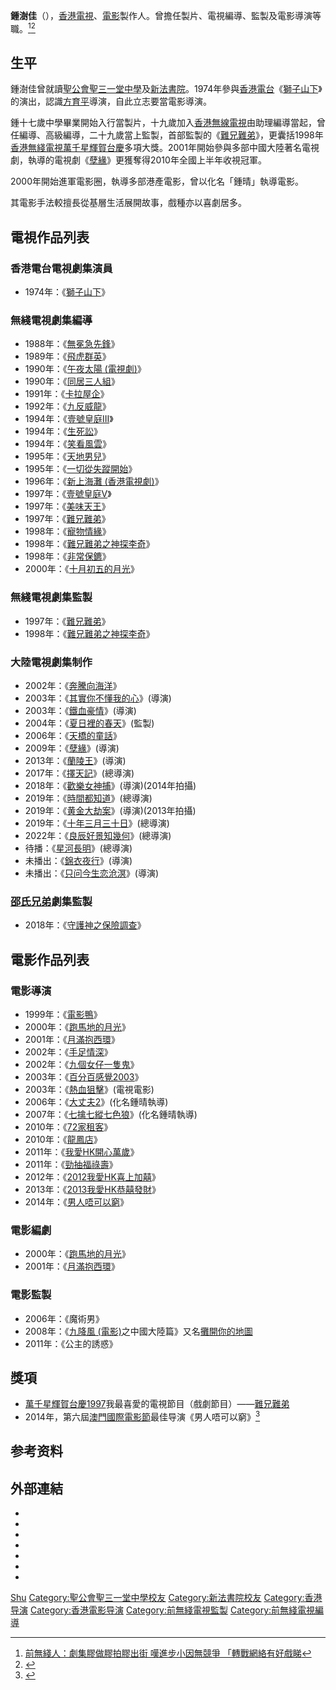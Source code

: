 {{藝人
|姓名 =鍾澍佳
|類型 =導演
|圖片 =20190105 TVB Roadshow GuardianAngel TsimShaShui SalisburyGarden FoodTrackLocation - Chung Shu-Kai.jpg
|圖片尺寸 =
|圖片簡介 =
|本名 =
|羅馬拼音 =Chung Shu Kai
|英文名 =
|暱稱 =
|其他藝名 =
|國籍 ={{CNHK}}
|民族 =
|籍貫 =
|出生日期 = {{birth date and age|1966|4|13}}
|出生地點 = {{BHKG}}
|逝世日期 =
|逝世地點 =
|職業 =[[香港|香港]][[無綫電視|無綫電視]][[監製|監製]]和电影監製、导演、编剧
|語言 =
|教育程度 = 中學畢業
|宗教信仰 =
|配偶 =
|兒女 =
|父母 =
|音樂類型 =
|演奏樂器 =
|出道地點 =
|出道日期  = 
| 出道作品 = 《[[難兄難弟|難兄難弟]]》
| 代表作品 = 《[[難兄難弟|難兄難弟]]》
| 經紀公司 = 
| 活躍年代 = {{start date and age|1985}}
| 網站 =
| imdb = 1523673
}}

'''鍾澍佳'''（{{bd|1966年|4月13日}}），[[香港|香港]][[電視|電視]]、[[電影|電影]]製作人。曾擔任製片、電視編導、監製及電影導演等職。<ref>[https://news.mingpao.com/pns/dailynews/web_tc/article/20170622/s00002/1498067566037   前無綫人：劇集膠做膠拍膠出街 嘆進步小因無競爭 「轉戰網絡有好戲睇]</ref><ref>
{{Cite web |url=http://paper.wenweipo.com/2010/08/18/OT1008180001.htm |title=鍾澍佳吾係鍾晴 |access-date=2011-07-31 |archive-url=https://web.archive.org/web/20100821103856/http://paper.wenweipo.com/2010/08/18/OT1008180001.htm |archive-date=2010-08-21 |dead-url=yes }}
</ref>

== 生平 ==
鍾澍佳曾就讀[[聖公會聖三一堂中學|聖公會聖三一堂中學]]及[[新法書院|新法書院]]。1974年參與[[香港電台|香港電台]]《[[獅子山下|獅子山下]]》的演出，認識[[方育平|方育平]]導演，自此立志要當電影導演。

鍾十七歲中學畢業開始入行當製片，十九歲加入[[香港無線電視|香港無線電視]]由助理編導當起，曾任編導、高級編導，二十九歲當上監製，首部監製的《[[難兄難弟_(1997年電視劇)|難兄難弟]]》，更囊括1998年[[香港無綫電視|香港無綫電視]][[萬千星輝賀台慶|萬千星輝賀台慶]]多項大獎。2001年開始參與多部中國大陸著名電視劇，執導的電視劇《[[孽緣|孽緣]]》更獲奪得2010年全國上半年收視冠軍。

2000年開始進軍電影圈，執導多部港產電影，曾以化名「鍾晴」執導電影。

其電影手法較擅長從基層生活展開故事，戲種亦以喜劇居多。

==電視作品列表==
=== 香港電台電視劇集演員 ===
* 1974年：《[[獅子山下|獅子山下]]》

=== 無綫電視劇集編導 ===
* 1988年：《[[無冕急先鋒|無冕急先鋒]]》
* 1989年：《[[飛虎群英|飛虎群英]]》
* 1990年：《[[午夜太陽_(電視劇)|午夜太陽 (電視劇)]]》
* 1990年：《[[同居三人組|同居三人組]]》
* 1991年：《[[卡拉屋企|卡拉屋企]]》
* 1992年：《[[九反威龍|九反威龍]]》
* 1994年：《[[壹號皇庭III|壹號皇庭III]]》
* 1994年：《[[生死訟|生死訟]]》
* 1994年：《[[笑看風雲|笑看風雲]]》
* 1995年：《[[天地男兒|天地男兒]]》
* 1995年：《[[一切從失蹤開始|一切從失蹤開始]]》
* 1996年：《[[新上海灘_(香港電視劇)|新上海灘 (香港電視劇)]]》
* 1997年：《[[壹號皇庭V|壹號皇庭V]]》
* 1997年：《[[美味天王|美味天王]]》
* 1997年：《[[難兄難弟_(1997年電視劇)|難兄難弟]]》
* 1998年：《[[寵物情緣|寵物情緣]]》
* 1998年：《[[難兄難弟之神探李奇|難兄難弟之神探李奇]]》
* 1998年：《[[非常保鑣|非常保鑣]]》
* 2000年：《[[十月初五的月光_(2000年電視劇)|十月初五的月光]]》

=== 無綫電視劇集監製 ===
* 1997年：《[[難兄難弟_(1997年電視劇)|難兄難弟]]》
* 1998年：《[[難兄難弟之神探李奇|難兄難弟之神探李奇]]》

=== 大陸電視劇集制作 ===
* 2002年：《[[奔騰向海洋|奔騰向海洋]]》
* 2003年：《[[其實你不懂我的心|其實你不懂我的心]]》(導演)
* 2003年：《[[鐵血豪情|鐵血豪情]]》(導演)
* 2004年：《[[夏日裡的春天|夏日裡的春天]]》(監製)
* 2006年：《[[天橋的童話|天橋的童話]]》
* 2009年：《[[孽緣_(2010年電視劇)|孽緣]]》(導演)
* 2013年：《[[蘭陵王_(電視劇)|蘭陵王]]》(導演)
* 2017年：《[[择天记_(电视剧)|擇天記]]》(總導演)
* 2018年：《[[歡樂女神捕|歡樂女神捕]]》(導演)(2014年拍攝)
* 2019年：《[[時間都知道|時間都知道]]》(總導演)
* 2019年：《[[黄金大劫案#同名电视剧|黄金大劫案]]》(導演)(2013年拍攝)
* 2019年：《[[十年三月三十日|十年三月三十日]]》(總導演)
* 2022年：《[[良辰好景知幾何|良辰好景知幾何]]》(總導演) 
* 待播：《[[星河長明|星河長明]]》(總導演) 
* 未播出：《[[锦衣夜行_(电视剧)|錦衣夜行]]》(導演)
* 未播出：《[[只问今生恋沧溟|只问今生恋沧溟]]》(導演)

=== [[邵氏兄弟|邵氏兄弟]]劇集監製 ===
* 2018年：《[[守護神之保險調查|守護神之保險調查]]》

==電影作品列表==
=== 電影導演 ===
* 1999年：《[[電影鴨|電影鴨]]》
* 2000年：《[[跑馬地的月光|跑馬地的月光]]》
* 2001年：《[[月滿抱西環|月滿抱西環]]》
* 2002年：《[[手足情深|手足情深]]》
* 2002年：《[[九個女仔一隻鬼|九個女仔一隻鬼]]》
* 2003年：《[[百分百感覺2003|百分百感覺2003]]》
* 2003年：《[[熱血狙擊|熱血狙擊]]》(電視電影)
* 2006年：《[[大丈夫2|大丈夫2]]》(化名鍾晴執導)
* 2007年：《[[七擒七縱七色狼_(2007年電影)|七擒七縱七色狼]]》(化名鍾晴執導)
* 2010年：《[[72家租客|72家租客]]》
* 2010年：《[[龍鳳店|龍鳳店]]》
* 2011年：《[[我愛HK開心萬歲|我愛HK開心萬歲]]》
* 2011年：《[[勁抽福祿壽|勁抽福祿壽]]》
* 2012年：《[[2012我愛HK喜上加囍|2012我愛HK喜上加囍]]》
* 2013年：《[[2013我愛HK恭囍發財|2013我愛HK恭囍發財]]》
* 2014年：《[[男人唔可以窮|男人唔可以窮]]》

=== 電影編劇 ===
* 2000年：《[[跑馬地的月光|跑馬地的月光]]》
* 2001年：《[[月滿抱西環|月滿抱西環]]》

=== 電影監製 ===
* 2006年：《魔術男》
* 2008年：《[[九降風_(電影)|九降風 (電影)]]之中國大陸篇》又名[[攤開你的地圖|攤開你的地圖]]
* 2011年：《公主的誘惑》

== 獎項 ==
* [[萬千星輝賀台慶1997|萬千星輝賀台慶1997]]我最喜愛的電視節目（戲劇節目）——[[難兄難弟_(1997年電視劇)|難兄難弟]]
* 2014年，第六屆[[澳門國際電影節|澳門國際電影節]]最佳导演《男人唔可以窮》<ref>{{cite web|title=钟澍佳澳门获封“最佳导演” 新作品备受期待 |url=http://yule.sohu.com/20141231/n407454319.shtml|work=搜狐娱乐|date=2014-12-31}}</ref>

== 参考资料 ==
{{REFLIST}}

== 外部連結 ==
* {{facebook page|鍾澍佳导演/281246492083948|鍾澍佳导演}}
* {{weibo|zhongshujia}}
* {{imdb name|1523673}}{{en}}
* {{Amg name|661262}}
* {{hkmdb name|12846}}
* {{douban people}}
* {{Mtime people|893014}}

{{金話梅電影選舉}}
{{Authority control}}
{{DEFAULTSORT:Zhong锺}}
[[Category:鍾姓|Shu]]
[[Category:聖公會聖三一堂中學校友|Category:聖公會聖三一堂中學校友]]
[[Category:新法書院校友|Category:新法書院校友]]
[[Category:香港导演|Category:香港导演]]
[[Category:香港電影导演|Category:香港電影导演]]
[[Category:前無綫電視監製|Category:前無綫電視監製]]
[[Category:前無綫電視編導|Category:前無綫電視編導]]
